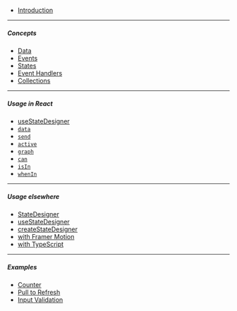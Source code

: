 - [Introduction](/)

---

##### Concepts

- [Data](/docs/data)
- [Events](docs/events)
- [States](/docs/states)
- [Event Handlers](/docs/eventhandlers)
- [Collections](/docs/collections)

---

##### Usage in React

- [useStateDesigner](/docs/useStateDesigner)
- [`data`](/docs/react/info)
- [`send`](/docs/react/send)
- [`active`](/docs/react/active)
- [`graph`](/docs/react/graph)
- [`can`](/docs/react/send)
- [`isIn`](/docs/react/isIn)
- [`whenIn`](/docs/react/whenIn)

---

##### Usage elsewhere

- [StateDesigner](/docs/StateDesigner)
- [useStateDesigner](/docs/useStateDesigner)
- [createStateDesigner](/docs/createStateDesigner)
- [with Framer Motion](/docs/framer-motion)
- [with TypeScript](/docs/typescript)

---

##### Examples

- [Counter](/examples/counter)
- [Pull to Refresh](/examples/pull-to-refresh)
- [Input Validation](/examples/input-validation)
